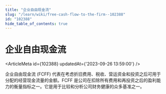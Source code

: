 ```yaml
---
title: "企业自由现金流"
slug: "/learn/wiki/free-cash-flow-to-the-firm--102388"
id: "102388"
hide_table_of_contents: true
---
```



# 企业自由现金流

<ArticleMeta id={102388} updatedAt={'2023-09-26 13:59:00'} />
<div className='border-solid border-b border-t-0 my-4 border-[var(--ifm-color-gray-300)]' />

企业自由现金流 (FCFF) 代表在考虑折旧费用、税收、营运资金和投资之后可用于分配的经营现金流量的金额。FCFF 是公司在扣除所有费用和再投资之后的盈利能力的衡量指标之一。它是用于比较和分析公司财务健康的众多基准之一。
